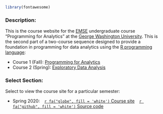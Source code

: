 ```r
library(fontawesome)
```

### Description:

This is the course website for the [EMSE](https://www.emse.seas.gwu.edu/) undergraduate course "Programming for Analytics" at the [George Washington University](https://www.gwu.edu/). This is the second part of a two-course sequence designed to provide a foundation in programming for data analytics using the [R programming language](https://www.r-project.org/):

- Course 1 (Fall): [Programming for Analytics](http://p4a.seas.gwu.edu/)
- Course 2 (Spring): [Exploratory Data Analysis](http://eda.seas.gwu.edu/)

### Select Section:

Select to view the course site for a particular semester:

- Spring 2020: &ensp; [`r fa("globe", fill = 'white')` Course site](http://eda.seas.gwu.edu/2020-Spring/) &ensp; [`r fa("github", fill = 'white')` Source code](https://github.com/emse-eda-gwu/2020-Spring/)
